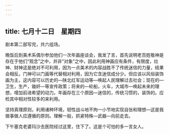 ```yaml
---
---
---
```

title: 七月十二日　星期四
---




剧本第二部写完，共六组场。

晚饭后到美术系偶尔参加他们一次年画座谈会，我发了言，首先说明老百姓敬神是存在于他们“观念”之中，并非“对象”之中，因此利用神画应有条件，有限度，灶神、财神这是绝对不可利用，因为一点美术的内容战胜不了传统迷信的力量，结果会相反。门神可以门画等代替相对利用，因为它含迷信成分少。但应该以风俗装饰画为主，这内容可以历史的―陕北红军运动等―唤起人民理解过去社会；现在的―卫生，生产，锄奸―等宣传政策；将来的―轮船，火车，大城市―唤起未来的理想，增加前进希望的动力。年画存在三个原因―迷信的，传统习惯的，装饰的。应检其中相对性较多的来利用。

坚持真理原则，利用诸种环境，韧性战斗地不拘一小节地实现自张和理想―这是我做事做人应遵循的原则。理解一般，抓紧特殊―武器―向前走去。

下午塞克老婆玛沙去医院经过这里，住下了。这是个可怕的多一言女人。